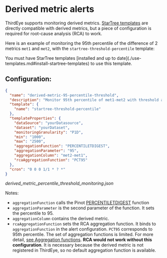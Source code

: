
# Derived metric alerts

ThirdEye supports monitoring derived metrics. [StarTree templates](./use-templates.md#install-startree-templates) are directly compatible with derived metrics, but a piece of configuration is required for root-cause analysis (RCA) to work.  

Here is an example of monitoring the 95th percentile of the difference of 2 metrics `met1` and `met2`, with the `startree-threshold-percentile` template:

<Callout type="warning">
You must have StarTree templates [installed and up to date](./use-templates.md#install-startree-templates) to use this template.
</Callout>

## Configuration:

```json
{
  "name": "derived-metric-95-percentile-threshold",
  "description": "Monitor 95th percentile of met1-met2 with threshold alert.",
  "template": {
    "name": "startree-threshold-percentile"
  },
  "templateProperties": {
    "dataSource": "yourDatasource",
    "dataset": "yourDataset",
    "monitoringGranularity": "P1D",
    "min": "1000",
    "max": "2500",
    "aggregationFunction": "PERCENTILETDIGEST",
    "aggregationParameter": "95",
    "aggregationColumn": "met2-met1",
    "rcaAggregationFunction": "PCT95"
  },
  "cron": "0 0 0 1/1 * ? *"
}
```
*derived_metric_percentile_threshold_monitoring.json*

Notes: 
- `aggregationFunction` calls the Pinot [PERCENTILETDIGEST](https://docs.pinot.apache.org/configuration-reference/functions/percentiletdigest) function
- `aggregationParameter` is the second parameter of the function. It sets the percentile to 95.
- `aggregationColumn` contains the derived metric.
- `rcaAggregationFunction` sets the RCA aggregation function. It binds to `aggregationFunction` in the alert configuration. `PCT95` corresponds to 95th percentile. 
  The set of aggregation functions is limited. For more detail, [see Aggregation functions](../../rca-aggregation-functions.md).
  **RCA would not work without this configuration**. It is necessary because the derived metric is not registered in ThirdEye, so no default aggregation function is available.  